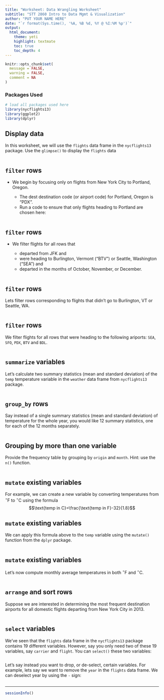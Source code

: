 ```yaml
---
title: "Worksheet: Data Wrangling Worksheet"
subtitle: "STT 2860 Intro to Data Mgmt & Visualization" 
author: "PUT YOUR NAME HERE"
date: "`r format(Sys.time(), '%A, %B %d, %Y @ %I:%M %p')`"
output: 
  html_document: 
    theme: yeti
    highlight: textmate
    toc: true
    toc_depth: 4 
---
```


```r
knitr::opts_chunk$set(
  message = FALSE,
  warning = FALSE,
  comment = NA
)
```

### Packages Used

```r
# load all packages used here
library(nycflights13)
library(ggplot2)
library(dplyr)

```

## Display data

In this worksheet, we will use the `flights` data frame in the `nycflights13` package. Use the `glimpse()` to display the `flights` data

```r

```




## `filter` rows 

- We begin by focusing only on flights from New York City to Portland, Oregon. 

    - The dest destination code (or airport code) for Portland, Oregon is "PDX". 
    - Run a code to ensure that only flights heading to Portland are chosen here:



```r

```





## `filter` rows 

- We filter flights for all rows that
    
    - departed from JFK and 
    - were heading to Burlington, Vermont ("BTV") or Seattle, Washington ("SEA") and
    - departed in the months of October, November, or December.
    


```r

```







## `filter` rows 


Lets filter rows corresponding to flights that didn’t go to Burlington, VT or Seattle, WA. 


```r

```






## `filter` rows 

We filter flights for all rows that were heading to the following ariports: `SEA`, `SFO`, `PDX`, `BTV` and `BDL`. 


```r

```





## `summarize` variables

Let’s calculate two summary statistics (mean and standard deviation) of the `temp` temperature variable in the `weather` data frame from `nycflights13` package. 


```r

```







## `group_by` rows

Say instead of a single summary statistics (mean and standard deviation) of temperature for the whole year, you would like 12 summary statistics, one for each of the 12 months separately. 
    

```r

```




## Grouping by more than one variable

Provide the frequency table by grouping by `origin` and `month`. Hint: use the `n()` function. 
 
 
```r

```







## `mutate` existing variables


For example, we can create a new variable by converting temperatures from $^\circ$F to $^\circ$C using the formula
$$\text{temp in C}=\frac{\text{temp in F}-32}{1.8}$$

## `mutate` existing variables

We can apply this formula above to the `temp` variable using the `mutate()` function from the `dplyr` package.


```r

```





## `mutate` existing variables

Let’s now compute monthly average temperatures in both $^\circ$F and $^\circ$C. 


```r

```





## `arrange` and sort rows


Suppose we are interested in determining the most frequent destination airports for all domestic flights departing from New York City in 2013. 



```r

```





## `select` variables

We’ve seen that the `flights` data frame in the `nycflights13` package contains 19 different variables. However, say you only need two of these 19 variables, say `carrier` and `flight`. You can `select()` these two variables:


```r

```


Let’s say instead you want to drop, or de-select, certain variables. For example, lets say we want to remove the `year` in the `flights` data frame. We can deselect year by using the `-` sign:


```r

```






***
```r
sessionInfo()
```